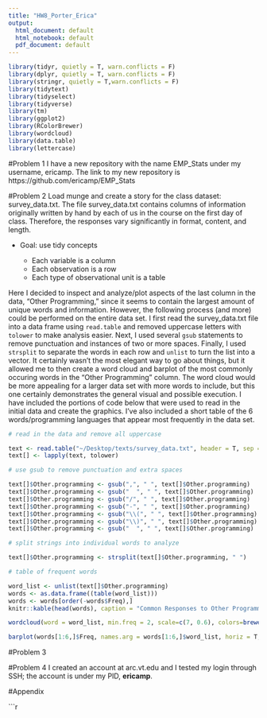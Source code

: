 ```yaml
---
title: "HW8_Porter_Erica"
output:
  html_document: default
  html_notebook: default
  pdf_document: default
---
```

```r
library(tidyr, quietly = T, warn.conflicts = F)
library(dplyr, quietly = T, warn.conflicts = F)
library(stringr, quietly = T,warn.conflicts = F)
library(tidytext)
library(tidyselect)
library(tidyverse)
library(tm)
library(ggplot2)  
library(RColorBrewer)
library(wordcloud)
library(data.table)
library(lettercase)
```


#Problem 1
I have a new repository with the name EMP_Stats under my username, ericamp.  The link to my new repository is https://github.com/ericamp/EMP_Stats


#Problem 2
Load munge and create a story for the class dataset: survey_data.txt.  The file survey_data.txt contains columns of information originally written by hand by each of us in the course on the first day of class.  Therefore, the responses vary significantly in format, content, and length.  

* Goal: use tidy concepts

    + Each variable is a column
    + Each observation is a row
    + Each type of observational unit is a table
    
Here I decided to inspect and analyze/plot aspects of the last column in the data, "Other Programming," since it seems to contain the largest amount of unique words and information.  However, the following process (and more) could be performed on the entire data set.  I first read the survey_data.txt file into a data frame using $\texttt{read.table}$ and removed uppercase letters with $\texttt{tolower}$ to make analysis easier.  Next, I used several $\texttt{gsub}$ statements to remove punctuation and instances of two or more spaces.  Finally, I used $\texttt{strsplit}$ to separate the words in each row and $\texttt{unlist}$ to turn the list into a vector.  It certainly wasn't the most elegant way to go about things, but it allowed me to then create a word cloud and barplot of the most commonly occuring words in the "Other Programming" column.  The word cloud would be more appealing for a larger data set with more words to include, but this one certainly demonstrates the general visual and possible execution.  I have included the portions of code below that were used to read in the initial data and create the graphics.  I've also included a short table of the 6 words/programming languages that appear most frequently in the data set.


```r
# read in the data and remove all uppercase

text <- read.table("~/Desktop/texts/survey_data.txt", header = T, sep = "\t")
text[] <- lapply(text, tolower)

```


```r
# use gsub to remove punctuation and extra spaces

text[]$Other.programming <- gsub(",", " ", text[]$Other.programming)
text[]$Other.programming <- gsub("  ", " ", text[]$Other.programming)
text[]$Other.programming <- gsub("/", " ", text[]$Other.programming)
text[]$Other.programming <- gsub("-", " ", text[]$Other.programming)
text[]$Other.programming <- gsub("\\(", " ", text[]$Other.programming)
text[]$Other.programming <- gsub("\\)", " ", text[]$Other.programming)
text[]$Other.programming <- gsub("  ", " ", text[]$Other.programming)

# split strings into individual words to analyze

text[]$Other.programming <- strsplit(text[]$Other.programming, " ")

# table of frequent words

word_list <- unlist(text[]$Other.programming)
words <- as.data.frame((table(word_list)))
words <- words[order(-words$Freq),]
knitr::kable(head(words), caption = "Common Responses to Other Programming Experience")

```

```r

wordcloud(word = word_list, min.freq = 2, scale=c(7, 0.6), colors=brewer.pal(6, "Dark2"))

barplot(words[1:6,]$Freq, names.arg = words[1:6,]$word_list, horiz = T, las = 1, density = 45, angle = 11, col = "cornflowerblue", main = "Other Programming Experience", xlab = "Counts")

```


#Problem 3



#Problem 4
I created an account at arc.vt.edu and I tested my login through SSH; the account is under my PID, $\textbf{ericamp}$.


\newpage

#Appendix

```r